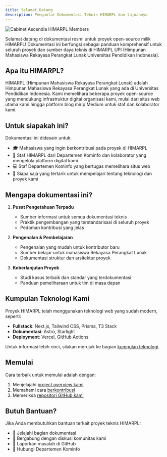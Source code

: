 ```yaml
---
title: Selamat Datang
description: Pengantar Dokumentasi Teknis HIMARPL dan tujuannya
---
```


![Cabinet Ascendia HIMARPL Members](https://cdn.jsdelivr.net/gh/himarplupi/assets-himarpl@v1.3.2/www/bg/bg-home-1.png)

Selamat datang di dokumentasi resmi untuk proyek open-source milik HIMARPL! Dokumentasi ini berfungsi sebagai panduan komprehensif untuk seluruh proyek dan sumber daya teknis di HIMARPL UPI (Himpunan Mahasiswa Rekayasa Perangkat Lunak Universitas Pendidikan Indonesia).

## Apa itu HIMARPL?

HIMARPL (Himpunan Mahasiswa Rekayasa Perangkat Lunak) adalah Himpunan Mahasiswa Rekayasa Perangkat Lunak yang ada di Universitas Pendidikan Indonesia. Kami memelihara beberapa proyek open-source yang mendukung infrastruktur digital organisasi kami, mulai dari situs web utama kami hingga platform blog mirip Medium untuk staf dan kolaborator kami.

## Untuk siapakah ini?

Dokumentasi ini didesain untuk:

- 🎓 Mahasiswa yang ingin berkontribusi pada proyek di HIMARPL
- 👥 Staf HIMARPL dari Departemen Kominfo dan kolaborator yang mengelola platform digital kami
- 💻 Staf Departemen Kominfo yang bertugas memelihara situs web
- 🌟 Siapa saja yang tertarik untuk mempelajari tentang teknologi dan proyek kami

## Mengapa dokumentasi ini?

1. **Pusat Pengetahuan Terpadu**

   - Sumber informasi untuk semua dokumentasi teknis
   - Praktik pengembangan yang terstandarisasi di seluruh proyek
   - Pedoman kontribusi yang jelas

2. **Pengenalan & Pembelajaran**

   - Pengenalan yang mudah untuk kontributor baru
   - Sumber belajar untuk mahasiswa Rekayasa Perangkat Lunak
   - Dokumentasi struktur dan arsitektur proyek

3. **Keberlanjutan Proyek**
   - Studi kasus terbaik dan standar yang terdokumentasi
   - Panduan pemeliharaan untuk tim di masa depan

## Kumpulan Teknologi Kami

Proyek HIMARPL telah menggunakan teknologi web yang sudah modern, seperti:

- **Fullstack**: Next.js, Tailwind CSS, Prisma, T3 Stack
- **Dokumentasi**: Astro, Starlight
- **Deployment**: Vercel, GitHub Actions

Untuk informasi lebih rinci, silakan merujuk ke bagian [kumpulan teknologi](/overview/02-tech-stack).

## Memulai

Cara terbaik untuk memulai adalah dengan:

1. Menjelajahi [project overview kami](/getting-started/03-opensource-projects)
2. Memahami cara [berkontribusi](/getting-started/02-contributors-collaborators)
3. Memeriksa [repositori GitHub kami](https://github.com/himarplupi)

## Butuh Bantuan?

Jika Anda membutuhkan bantuan terkait proyek teknis HIMARPL:

- 📖 Jelajahi bagian dokumentasi
- 💬 Bergabung dengan diskusi komunitas kami
- 🐛 Laporkan masalah di GitHub
- 📧 Hubungi Departemen Kominfo
